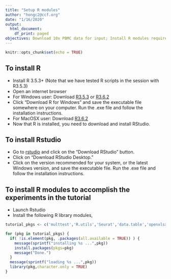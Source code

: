 ```yaml
---
title: "Setup R modules"
author: "hongc2@ccf.org"
date: "1/16/2020"
output:
  html_document:
    df_print: paged
objectives: Download 10x PBMC data for input; Install R modules required
---
```


```r
knitr::opts_chunk$set(echo = TRUE)
```

## To install R
- Install R 3.5.3+ (Note that we have tested R scripts in the session with R3.5.3)
- Open an internet browser
- For Windows user: Download [R3.5.3](http://healthstat.snu.ac.kr/CRAN/bin/windows/base/old/3.5.3/R-3.5.3-win.exe) or [R3.6.2](http://healthstat.snu.ac.kr/CRAN/bin/windows/base/old/3.6.2/R-3.6.2-win.exe)
- Click "Download R for Windows" and save the executable file somewhere on your computer.  Run the .exe file and follow the installation instructions.
- For MacOSX user: Download [R3.6.2](https://cran.seoul.go.kr/bin/macosx/R-3.6.2.pkg)
- Now that R is installed, you need to download and install RStudio.

## To install Rstudio
- Go to [rstudio](www.rstudio.com) and click on the "Download RStudio" button.
- Click on "Download RStudio Desktop."
- Click on the version recommended for your system, or the latest Windows version, and save the executable file.  Run the .exe file and follow the installation instructions. 

## To install R modules to accomplish the experiments in the tutorial
- Launch Rstudio
- Install the following R library modules,
```r
tutorial_pkgs <- c('multtest','R.utils','Seurat','data.table','openxlsx','reshape2','dplyr','reticulate','cowplot','grid','gridExtra','ggplot2','randomcoloR','pheatmap','stringr','tools')

for (pkg in tutorial_pkgs) {
  if( !is.element(pkg, .packages(all.available = TRUE)) ) {
    message(sprintf("installing %s ...",pkg))
    install.packages(pkgs=pkg)
    message("Done.")
  }
  message(sprintf("loading %s ...",pkg))
  library(pkg,character.only = TRUE)
}
```